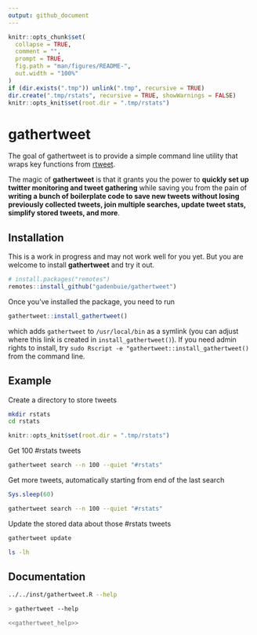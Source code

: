 ```yaml
---
output: github_document
---
```


<!-- README.md is generated from README.Rmd. Please edit that file -->

```r
knitr::opts_chunk$set(
  collapse = TRUE,
  comment = "",
  prompt = TRUE,
  fig.path = "man/figures/README-",
  out.width = "100%"
)
if (dir.exists(".tmp")) unlink(".tmp", recursive = TRUE)
dir.create(".tmp/rstats", recursive = TRUE, showWarnings = FALSE)
knitr::opts_knit$set(root.dir = ".tmp/rstats")
```

[rtweet]: https://rtweet.info

# gathertweet

The goal of gathertweet is to provide a simple command line utility that wraps key functions from [rtweet].

The magic of **gathertweet** is that it grants you the power to **quickly set up twitter monitoring and tweet gathering** while saving you from the pain of **writing a bunch of boilerplate code to save new tweets without losing previously collected tweets, join multiple searches, update tweet stats, simplify stored tweets, and more**.

## Installation

This is a work in progress and may not work well for you yet.
But you are welcome to install **gathertweet** and try it out.

```r
# install.packages("remotes")
remotes::install_github("gadenbuie/gathertweet")
```

Once you've installed the package, you need to run

```r
gathertweet::install_gathertweet()
```

which adds `gathertweet` to `/usr/local/bin` as a symlink (you can adjust where this link is created in `install_gathertweet()`).
If you need admin rights to install, try `sudo Rscript -e "gathertweet::install_gathertweet()` from the command line.

## Example

Create a directory to store tweets

```bash
mkdir rstats
cd rstats
```

```r
knitr::opts_knit$set(root.dir = ".tmp/rstats")
```

Get 100 #rstats tweets

```bash
gathertweet search --n 100 --quiet "#rstats"
```

Get more tweets, automatically starting from end of the last search

```r
Sys.sleep(60)
```

```bash
gathertweet search --n 100 --quiet "#rstats"
```

Update the stored data about those #rstats tweets

```bash
gathertweet update
```

```bash
ls -lh
```

## Documentation

```bash
../../inst/gathertweet.R --help
```

```bash
> gathertweet --help
```

```bash
<<gathertweet_help>>
```
